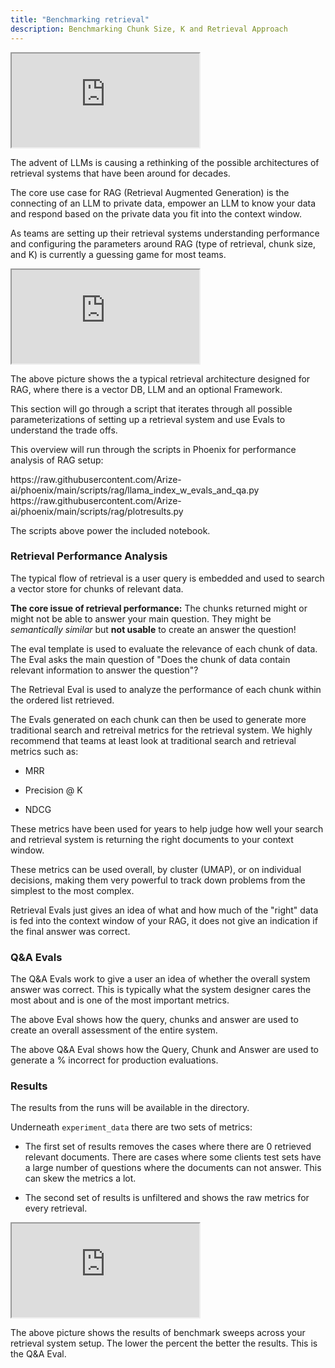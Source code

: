 ```yaml
---
title: "Benchmarking retrieval"
description: Benchmarking Chunk Size, K and Retrieval Approach
---
```


<Frame caption="Video That Reviews the Material">
    <iframe src="https://cdn.iframe.ly/1GQt34b" width={1000} height={380} allowFullScreen scrolling="no" allow="accelerometer *; clipboard-write *; encrypted-media *; gyroscope *; picture-in-picture *; web-share *;"></iframe>
</Frame>

The advent of LLMs is causing a rethinking of the possible architectures of retrieval systems that have been around for decades.

The core use case for RAG (Retrieval Augmented Generation) is the connecting of an LLM to private data, empower an LLM to know your data and respond based on the private data you fit into the context window.

As teams are setting up their retrieval systems understanding performance and configuring the parameters around RAG (type of retrieval, chunk size, and K) is currently a guessing game for most teams.

<Frame>
    <iframe src="https://cdn.iframe.ly/0eI71K3y" width={1000} height={400} allowFullScreen></iframe>
</Frame>

The above picture shows the a typical retrieval architecture designed for RAG, where there is a vector DB, LLM and an optional Framework.

This section will go through a script that iterates through all possible parameterizations of setting up a retrieval system and use Evals to understand the trade offs.

This overview will run through the scripts in Phoenix for performance analysis of RAG setup:

<Card href="https://raw.githubusercontent.com/Arize-ai/phoenix/main/scripts/rag/llama_index_w_evals_and_qa.py" >
    https://raw.githubusercontent.com/Arize-ai/phoenix/main/scripts/rag/llama_index_w_evals_and_qa.py
</Card>

<Card href="https://raw.githubusercontent.com/Arize-ai/phoenix/main/scripts/rag/plotresults.py" >
    https://raw.githubusercontent.com/Arize-ai/phoenix/main/scripts/rag/plotresults.py
</Card>

The scripts above power the included notebook.

### Retrieval Performance Analysis

The typical flow of retrieval is a user query is embedded and used to search a vector store for chunks of relevant data.

**The core issue of retrieval performance:** The chunks returned might or might not be able to answer your main question. They might be *semantically similar* but **not usable** to create an answer the question!

The eval template is used to evaluate the relevance of each chunk of data. The Eval asks the main question of "Does the chunk of data contain relevant information to answer the question"?

The Retrieval Eval is used to analyze the performance of each chunk within the ordered list retrieved.

The Evals generated on each chunk can then be used to generate more traditional search and retreival metrics for the retrieval system. We highly recommend that teams at least look at traditional search and retrieval metrics such as:

* MRR

* Precision @ K

* NDCG

These metrics have been used for years to help judge how well your search and retrieval system is returning the right documents to your context window.

These metrics can be used overall, by cluster (UMAP), or on individual decisions, making them very powerful to track down problems from the simplest to the most complex.

Retrieval Evals just gives an idea of what and how much of the "right" data is fed into the context window of your RAG, it does not give an indication if the final answer was correct.

### Q\&A Evals

The Q\&A Evals work to give a user an idea of whether the overall system answer was correct. This is typically what the system designer cares the most about and is one of the most important metrics.

The above Eval shows how the query, chunks and answer are used to create an overall assessment of the entire system.

The above Q\&A Eval shows how the Query, Chunk and Answer are used to generate a % incorrect for production evaluations.

### Results

The results from the runs will be available in the directory.

Underneath `experiment_data` there are two sets of metrics:

* The first set of results removes the cases where there are 0 retrieved relevant documents. There are cases where some clients test sets have a large number of questions where the documents can not answer. This can skew the metrics a lot.

* The second set of results is unfiltered and shows the raw metrics for every retrieval.

<Frame>
    <iframe src="https://cdn.iframe.ly/fKRPd38h" width={1000} height={400} allowFullScreen></iframe>
</Frame>

The above picture shows the results of benchmark sweeps across your retrieval system setup. The lower the percent the better the results. This is the Q\&A Eval.


